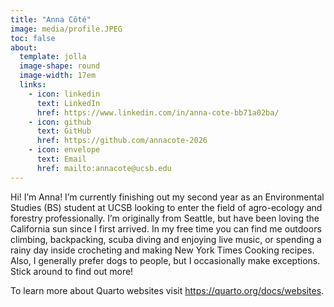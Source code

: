 ```yaml
---
title: "Anna Côté"
image: media/profile.JPEG
toc: false
about: 
  template: jolla
  image-shape: round
  image-width: 17em
  links:
    - icon: linkedin 
      text: LinkedIn
      href: https://www.linkedin.com/in/anna-cote-bb71a02ba/
    - icon: github 
      text: GitHub
      href: https://github.com/annacote-2026
    - icon: envelope
      text: Email
      href: mailto:annacote@ucsb.edu
---
```


Hi! I'm Anna! I'm currently finishing out my second year as an Environmental Studies (BS) student at UCSB looking to enter the field of agro-ecology and forestry professionally. I'm originally from Seattle, but have been loving the California sun since I first arrived. In my free time you can find me outdoors climbing, backpacking, scuba diving and enjoying live music, or spending a rainy day inside crocheting and making New York Times Cooking recipes. Also, I generally prefer dogs to people, but I occasionally make exceptions. Stick around to find out more!

To learn more about Quarto websites visit <https://quarto.org/docs/websites>.


